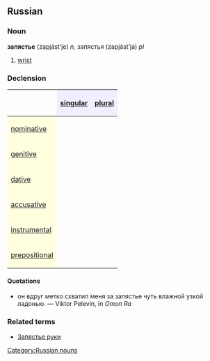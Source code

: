 ==Russian==
===Noun===
'''запястье''' (zapjást’je) ''n'', запястья (zapjást’ja) ''pl''

# [[wrist]]

===Declension===
{| border="1" cellpadding="4" cellspacing="0"
!
! style="background-color: #EFEFFF" align="center"|[[singular]]
! style="background-color: #EFEFFF" align="center"|[[plural]]
|-
! style="background-color: #FFFFE0" align="left"|[[nominative case|nominative]]
| align="center"|{{Unicode|запя́стье}}
| align="center"|{{Unicode|запя́стья}}
|-
! style="background-color: #FFFFE0" align="left"|[[genitive case|genitive]]
| align="center"|{{Unicode|запя́стья}}
| align="center"|{{Unicode|запя́стий}}
|-
! style="background-color: #FFFFE0" align="left"|[[dative case|dative]]
| align="center"|{{Unicode|запя́стью}}
| align="center"|{{Unicode|запя́стьям}}
|-
! style="background-color: #FFFFE0" align="left"|[[accusative case|accusative]]
| align="center"|{{Unicode|запя́стье}}
| align="center"|{{Unicode|запя́стья}}
|-
! style="background-color: #FFFFE0" align="left"|[[instrumental case|instrumental]]
| align="center"|{{Unicode|запя́стьем}}
| align="center"|{{Unicode|запя́стьями}}
|-
! style="background-color: #FFFFE0" align="left"|[[prepositional case|prepositional]]
| align="center"|{{Unicode|о запя́стье}}
| align="center"|{{Unicode|о запя́стьях}}
|}

====Quotations====
* он  вдруг  метко  схватил  меня за запястье чуть влажной узкой ладонью. — Viktor Pelevin, in ''Omon Ra''

===Related terms===
* [[Запястье руки]]

[[Category:Russian nouns]]